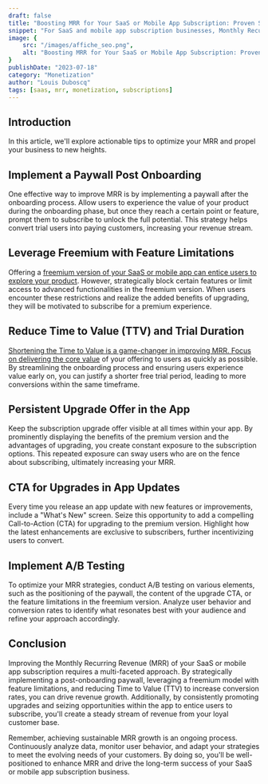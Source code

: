 ```yaml
---
draft: false
title: "Boosting MRR for Your SaaS or Mobile App Subscription: Proven Strategies for Success"
snippet: "For SaaS and mobile app subscription businesses, Monthly Recurring Revenue (MRR) is the lifeblood that sustains growth and profitability. If you're looking to enhance your MRR, there are various strategies you can implement to drive conversions and increase customer retention."
image: {
    src: "/images/affiche_seo.png",
    alt: "Boosting MRR for Your SaaS or Mobile App Subscription: Proven Strategies for Success"
}
publishDate: "2023-07-18"
category: "Monetization"
author: "Louis Duboscq"
tags: [saas, mrr, monetization, subscriptions]
--- 
```


## Introduction

In this article, we'll explore actionable tips to optimize your MRR and propel your business to new heights.

## Implement a Paywall Post Onboarding

One effective way to improve MRR is by implementing a paywall after the onboarding process. Allow users to experience the value of your product during the onboarding phase, but once they reach a certain point or feature, prompt them to subscribe to unlock the full potential. This strategy helps convert trial users into paying customers, increasing your revenue stream.

## Leverage Freemium with Feature Limitations

Offering a [freemium version of your SaaS or mobile app can entice users to explore your product](freemium-is-not-a-business-model). However, strategically block certain features or limit access to advanced functionalities in the freemium version. When users encounter these restrictions and realize the added benefits of upgrading, they will be motivated to subscribe for a premium experience.

## Reduce Time to Value (TTV) and Trial Duration

[Shortening the Time to Value is a game-changer in improving MRR. Focus on delivering the core value](free-trial-duration) of your offering to users as quickly as possible. By streamlining the onboarding process and ensuring users experience value early on, you can justify a shorter free trial period, leading to more conversions within the same timeframe.

## Persistent Upgrade Offer in the App

Keep the subscription upgrade offer visible at all times within your app. By prominently displaying the benefits of the premium version and the advantages of upgrading, you create constant exposure to the subscription options. This repeated exposure can sway users who are on the fence about subscribing, ultimately increasing your MRR.

## CTA for Upgrades in App Updates

Every time you release an app update with new features or improvements, include a "What's New" screen. Seize this opportunity to add a compelling Call-to-Action (CTA) for upgrading to the premium version. Highlight how the latest enhancements are exclusive to subscribers, further incentivizing users to convert.

## Implement A/B Testing

To optimize your MRR strategies, conduct A/B testing on various elements, such as the positioning of the paywall, the content of the upgrade CTA, or the feature limitations in the freemium version. Analyze user behavior and conversion rates to identify what resonates best with your audience and refine your approach accordingly.

## Conclusion

Improving the Monthly Recurring Revenue (MRR) of your SaaS or mobile app subscription requires a multi-faceted approach. By strategically implementing a post-onboarding paywall, leveraging a freemium model with feature limitations, and reducing Time to Value (TTV) to increase conversion rates, you can drive revenue growth. Additionally, by consistently promoting upgrades and seizing opportunities within the app to entice users to subscribe, you'll create a steady stream of revenue from your loyal customer base.

Remember, achieving sustainable MRR growth is an ongoing process. Continuously analyze data, monitor user behavior, and adapt your strategies to meet the evolving needs of your customers. By doing so, you'll be well-positioned to enhance MRR and drive the long-term success of your SaaS or mobile app subscription business.